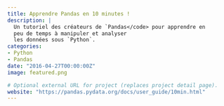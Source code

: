 ```yaml
---
title: Apprendre Pandas en 10 minutes !
description: |
  Un tutoriel des créateurs de `Pandas</code> pour apprendre en 
  peu de temps à manipuler et analyser
  les données sous `Python`.
categories:
- Python
- Pandas
date: "2016-04-27T00:00:00Z"
image: featured.png

# Optional external URL for project (replaces project detail page).
website: "https://pandas.pydata.org/docs/user_guide/10min.html"
---
```


